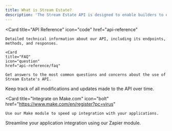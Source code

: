```yaml
---
title: What is Stream Estate?
description: 'The Stream Estate API is designed to enable builders to easily query, observe, and automate on-chain real estate data and insights'
---
```

<Card
    title="API Reference"
    icon="code"
    href="api-reference"
  >
    Detailed technical information about our API, including its endpoints, methods, and responses.
  </Card>
<CardGroup cols={2}>

    <Card
    title="FAQ"
    icon="question"
    href="api-reference/faq"
  >
    Get answers to the most common questions and concerns about the use of Stream Estate's API.
  </Card>
  <Card
    title="Change Log"
    icon="map"
    href="https://verdant-strand-46f.notion.site/8b657e7b964840abac80acd5afbb683e"
  >
    Keep track of all modifications and updates made to the API over time.
  </Card>

  
  <Card
    title="Integrate on Make.com"
    icon="bolt"
    href="https://www.make.com/en/register?pc=virus"
  >
    Use our Make module to speed up integration with your applications.
  </Card>
    <Card
    title="Integrate on Zapier"
    icon="bolt"
    href="https://zapier.com/apps/melo/integrations"
  >
    Streamline your application integration using our Zapier module.
  </Card>
</CardGroup>